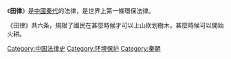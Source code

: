 {{Unreferenced|time=2022-01-26T03:19:03+00:00}}
《'''田律'''》是[[中國|中國]][[秦代|秦代]]的法律，是世界上第一條環保法律。

《田律》共六条，規限了國民在甚麼時候才可以上山砍划樹木，甚麼時候可以開始火耕。

{{law-stub}}
[[Category:中国法律史|Category:中国法律史]]
[[Category:环境保护|Category:环境保护]]
[[Category:秦朝|Category:秦朝]]
